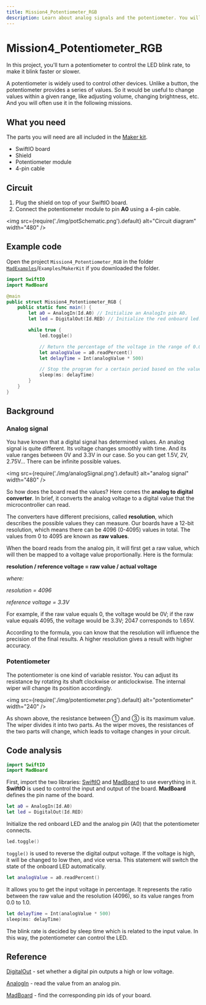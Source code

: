 ```yaml
---
title: Mission4_Potentiometer_RGB
description: Learn about analog signals and the potentiometer. You will program your board in Swift to control the LED blink rate using a potentiometer.
---
```


# Mission4_Potentiometer_RGB

In this project, you'll turn a potentiometer to control the LED blink rate, to make it blink faster or slower. 

A potentiometer is widely used to control other devices. Unlike a button, the potentiometer provides a series of values. So it would be useful to change values within a given range, like adjusting volume, changing brightness, etc. And you will often use it in the following missions.



## What you need

The parts you will need are all included in the [Maker kit](../../overview/hardware/maker-kit).

- SwiftIO board
- Shield
- Potentiometer module
- 4-pin cable




## Circuit

1. Plug the shield on top of your SwiftIO board.
2. Connect the potentiometer module to pin **A0** using a 4-pin cable.

<img
  src={require('./img/potSchematic.png').default}
  alt="Circuit diagram" width="480"
/>

## Example code

Open the project `Mission4_Potentiometer_RGB` in the folder [`MadExamples`](https://github.com/madmachineio/MadExamples)/`Examples`/`MakerKit` if you downloaded the folder.

```swift title="Mission4_Potentiometer_RGB.swift" showLineNumbers
import SwiftIO
import MadBoard

@main
public struct Mission4_Potentiometer_RGB {
    public static func main() {
        let a0 = AnalogIn(Id.A0) // Initialize an AnalogIn pin A0.
        let led = DigitalOut(Id.RED) // Initialize the red onboard led.

        while true {
            led.toggle()

            // Return the percentage of the voltage in the range of 0.0 to 1.0.
            let analogValue = a0.readPercent()
            let delayTime = Int(analogValue * 500)

            // Stop the program for a certain period based on the value to keep current led state.
            sleep(ms: delayTime)
        }
    }
}
```


<div className='row row--no-gutters'>
  <ReactPlayer
    url='https://youtu.be/vUSAW5bqQrI'
    controls={true}
  />
</div>

## Background

### Analog signal
You have known that a digital signal has determined values. An analog signal is quite different. Its voltage changes smoothly with time. And its value ranges between 0V and 3.3V in our case. So you can get 1.5V, 2V, 2.75V... There can be infinite possible values.


<img
  src={require('./img/analogSignal.png').default}
  alt="analog signal" width="480"
/>


So how does the board read the values? Here comes the **analog to digital converter**. In brief, it converts the analog voltage to a digital value that the microcontroller can read. 

The converters have different precisions, called **resolution**, which describes the possible values they can measure. Our boards have a 12-bit resolution, which means there can be 4096 (0-4095) values in total. The values from 0 to 4095 are known as **raw values**.

When the board reads from the analog pin, it will first get a raw value, which will then be mapped to a voltage value proportionally. Here is the formula:

**resolution / reference voltage = raw value / actual voltage**

_where:_

_resolution = 4096_

_reference voltage = 3.3V_

For example, if the raw value equals 0, the voltage would be 0V; if the raw value equals 4095, the voltage would be 3.3V; 2047 corresponds to 1.65V.

According to the formula, you can know that the resolution will influence the precision of the final results. A higher resolution gives a result with higher accuracy. 

### Potentiometer

The potentiometer is one kind of variable resistor. You can adjust its resistance by rotating its shaft clockwise or anticlockwise. The internal wiper will change its position accordingly.


<img
  src={require('./img/potentiometer.png').default}
  alt="potentiometer" width="240"
/>

As shown above, the resistance between ① and ③ is its maximum value. The wiper divides it into two parts. As the wiper moves, the resistances of the two parts will change, which leads to voltage changes in your circuit.




## Code analysis

```swift
import SwiftIO
import MadBoard
```

First, import the two libraries: [SwiftIO](https://madmachineio.github.io/SwiftIO/documentation/swiftio) and [MadBoard](https://github.com/madmachineio/MadBoards/blob/main/Sources/MadBoards/SwiftIOBoard.swift) to use everything in it. **SwiftIO** is used to control the input and output of the board. **MadBoard** defines the pin name of the board.

```swift
let a0 = AnalogIn(Id.A0)
let led = DigitalOut(Id.RED)
```

Initialize the red onboard LED and the analog pin (A0) that the potentiometer connects.

```swift
led.toggle()
```
`toggle()` is used to reverse the digital output voltage. If the voltage is high, it will be changed to low then, and vice versa. This statement will switch the state of the onboard LED automatically.

```swift
let analogValue = a0.readPercent()
```
It allows you to get the input voltage in percentage. It represents the ratio between the raw value and the resolution (4096), so its value ranges from 0.0 to 1.0.

```swift
let delayTime = Int(analogValue * 500)
sleep(ms: delayTime)
```

The blink rate is decided by sleep time which is related to the input value. In this way, the potentiometer can control the LED.

## Reference

[DigitalOut](https://madmachineio.github.io/SwiftIO/documentation/swiftio/digitalout) - set whether a digital pin outputs a high or low voltage.

[AnalogIn](https://madmachineio.github.io/SwiftIO/documentation/swiftio/analogin) - read the value from an analog pin.

[MadBoard](https://github.com/madmachineio/MadBoards) - find the corresponding pin ids of your board.
